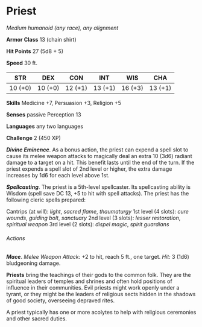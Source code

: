 # Priest
*Medium humanoid (any race), any alignment*

**Armor Class** 13 (chain shirt)

**Hit Points** 27 (5d8 + 5)

**Speed** 30 ft.

| STR     | DEX     | CON     | INT     | WIS     | CHA     |
|---------|---------|---------|---------|---------|---------|
| 10 (+0) | 10 (+0) | 12 (+1) | 13 (+1) | 16 (+3) | 13 (+1) |

**Skills** Medicine +7, Persuasion +3, Religion +5

**Senses** passive Perception 13

**Languages** any two languages

**Challenge** 2 (450 XP)

***Divine Eminence***. As a bonus action, the priest can expend a spell slot to cause its melee weapon attacks to magically deal an extra 10 (3d6) radiant damage to a target on a hit. This benefit lasts until the end of the turn. If the priest expends a spell slot of 2nd level or higher, the extra damage increases by 1d6 for each level above 1st.

***Spellcasting***. The priest is a 5th-level spellcaster. Its spellcasting ability is Wisdom (spell save DC 13, +5 to hit with spell attacks). The priest has the following cleric spells prepared:

Cantrips (at will): *light*, *sacred flame*, *thaumaturgy*
1st level (4 slots): *cure wounds*, *guiding bolt*, *sanctuary*
2nd level (3 slots): *lesser restoration*, *spiritual weapon*
3rd level (2 slots): *dispel magic*, *spirit guardians*

###### Actions

***Mace***. *Melee Weapon Attack:* +2 to hit, reach 5 ft., one target. *Hit:* 3 (1d6) bludgeoning damage.

**Priests** bring the teachings of their gods to the common folk. They are the spiritual leaders of temples and shrines and often hold positions of influence in their communities. Evil priests might work openly under a tyrant, or they might be the leaders of religious sects hidden in the shadows of good society, overseeing depraved rites.

A priest typically has one or more acolytes to help with religious ceremonies and other sacred duties.